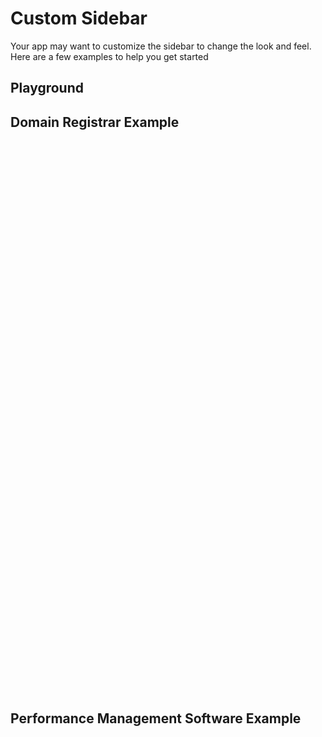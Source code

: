 
<Meta of={CustomSidebarStories} />

# Custom Sidebar

Your app may want to customize the sidebar to change the look and feel. Here are a few examples to help you get started

## Playground

<Canvas of={CustomSidebarStories.SixteenSix} />
<Controls of={CustomSidebarStories.SixteenSix} />

## Domain Registrar Example

```css
// Domains Sidebar Example
@mixin sidebar-domains-rail-global {
  .sidebar__brand {
    padding: 0 var(--_op-sidebar-spacing);
  }
}

@mixin sidebar-domains-drawer-global {
  .sidebar__content {
    padding: 0;
  }

  .sidebar__item {
    border-top-left-radius: 0;
    border-bottom-left-radius: 0;
  }

  .sidebar__section-divider {
    margin: var(--op-space-small) 0;
  }
}

.sidebar-domains {
  @extend %sidebar-global;

  // Normal
  --_op-sidebar-background-color: var(--op-color-background);
  --_op-sidebar-text-color: var(--op-color-on-background);

  // Active
  --_op-sidebar-icon-background-active-color: var(--op-color-primary-plus-seven);
  --_op-sidebar-icon-text-active-color: var(--op-color-primary-on-plus-seven);

  // Hover
  --_op-sidebar-icon-background-hover-color: var(--op-color-neutral-plus-seven);
  --_op-sidebar-icon-text-hover-color: var(--op-color-neutral-on-plus-seven);

  .sidebar__brand {
    padding: 0 var(--op-space-4x-large);
  }

  // Modifiers
  &.sidebar--drawer:not(.sidebar--responsive) {
    @include sidebar-domains-drawer-global;
  }

  &.sidebar--drawer.sidebar--responsive {
    @media (width > $breakpoint-medium) {
      @include sidebar-domains-drawer-global;
    }

    @media (width <= $breakpoint-medium) {
      @include sidebar-domains-rail-global;
    }
  }

  &.sidebar--rail {
    @include sidebar-domains-rail-global;
  }
}
```

<Canvas of={CustomSidebarStories.Domains} />

## Performance Management Software Example

```css
// 16Six Sidebar Example
@mixin sidebar-16six-rail-global {
  .sidebar__brand {
    svg {
      width: 100%;
      padding: 0 var(--op-space-small);
    }

    .sidebar__brand-label {
      display: none;
    }
  }
}

@mixin sidebar-16six-drawer-global {
  .sidebar__item {
    border-radius: var(--op-radius-large);
    font-size: var(--op-font-small);
  }
}

.sidebar-16six {
  @extend %sidebar-global;

  --_op-sidebar-spacing: var(--op-space-x-small);

  // Normal
  --_op-sidebar-background-color: var(--op-color-primary-minus-five);
  --_op-sidebar-text-color: var(--op-color-primary-on-minus-five);

  // Active
  --_op-sidebar-icon-background-active-color: var(--op-color-primary-minus-three);
  --_op-sidebar-icon-text-active-color: var(--op-color-primary-on-minus-three);

  // Hover
  --_op-sidebar-icon-background-hover-color: var(--op-color-primary-minus-three);
  --_op-sidebar-icon-text-hover-color: var(--op-color-primary-on-minus-three);

  gap: var(--op-space-x-large);

  .sidebar__brand {
    display: flex;
    gap: var(--op-space-small);

    text-decoration: none;
    color: inherit;

    svg {
      width: var(--op-space-3x-large);
    }

    .sidebar__brand-label {
      display: flex;
      flex-direction: column;
      gap: var(--op-space-4x-small);
    }
  }

  .sidebar__content {
    gap: var(--op-space-x-small);
  }

  .sidebar__item {
    .sidebar__item-icon {
      border-radius: var(--op-radius-large);

      &.sidebar__item-icon--rotated {
        rotate: 90deg;
      }
    }

    &:hover,
    &.active {
      .sidebar__item-icon {
        --op-mso-weight: var(--op-font-weight-medium);
      }
    }
  }

  // Modifiers
  &.sidebar--drawer:not(.sidebar--responsive) {
    @include sidebar-16six-drawer-global;
  }

  &.sidebar--drawer.sidebar--responsive {
    @media (width > $breakpoint-medium) {
      @include sidebar-16six-drawer-global;
    }

    @media (width <=$breakpoint-medium) {
      @include sidebar-16six-rail-global;
    }
  }

  &.sidebar--rail {
    @include sidebar-16six-rail-global;
  }
}
```

<Canvas of={CustomSidebarStories.SixteenSix} />
